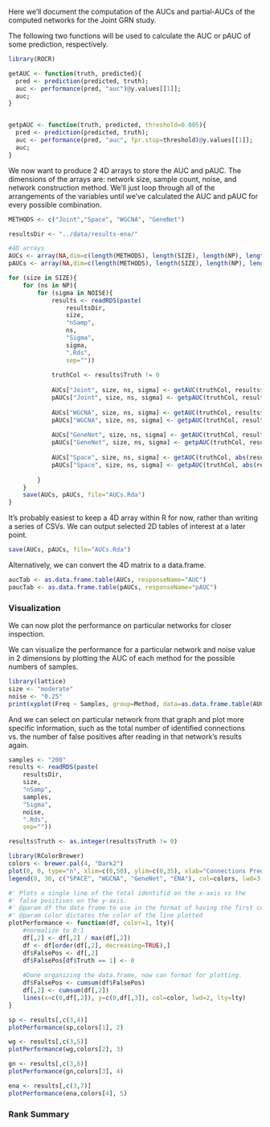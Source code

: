 Here we'll document the computation of the AUCs and partial-AUCs of the computed networks for the Joint GRN study.


The following two functions will be used to calculate the AUC or pAUC of some prediction, respectively.

```r
library(ROCR)

getAUC <- function(truth, predicted){
  pred <- prediction(predicted, truth);
  auc <- performance(pred, "auc")@y.values[[1]];
  auc;
}


getpAUC <- function(truth, predicted, threshold=0.005){
  pred <- prediction(predicted, truth);
  auc <- performance(pred, "auc", fpr.stop=threshold)@y.values[[1]];
  auc;
}

```

We now want to produce 2 4D arrays to store the AUC and pAUC. The dimensions of the arrays are: network size, sample count, noise, and network construction method. We'll just loop through all of the arrangements of the variables until we've calculated the AUC and pAUC for every possible combination.

```r

METHODS <- c("Joint","Space", "WGCNA", "GeneNet")

resultsDir <- "../data/results-ena/"

#4D arrays
AUCs <- array(NA,dim=c(length(METHODS), length(SIZE), length(NP), length(NOISE)), dimnames=list(Method=METHODS,Size=SIZE, Samples=NP, Noise=NOISE))
pAUCs <- array(NA,dim=c(length(METHODS), length(SIZE), length(NP), length(NOISE)), dimnames=list(Method=METHODS,Size=SIZE, Samples=NP, Noise=NOISE))

for (size in SIZE){			
	for (ns in NP){				
		for (sigma in NOISE){
			results <- readRDS(paste(
				resultsDir,
				size,
				"nSamp",
				ns,
				"Sigma",
				sigma,
				".Rds",
				sep=""))
			
			truthCol <- results$Truth != 0
			
			AUCs["Joint", size, ns, sigma] <- getAUC(truthCol, results$ENA);
			pAUCs["Joint", size, ns, sigma] <- getpAUC(truthCol, results$ENA);			
						
			AUCs["WGCNA", size, ns, sigma] <- getAUC(truthCol, results$WGCNA)
			pAUCs["WGCNA", size, ns, sigma] <- getpAUC(truthCol, results$WGCNA)
			
			AUCs["GeneNet", size, ns, sigma] <- getAUC(truthCol, results$BootstrappedGenenet)
			pAUCs["GeneNet", size, ns, sigma] <- getpAUC(truthCol, results$BootstrappedGenenet)
			
			AUCs["Space", size, ns, sigma] <- getAUC(truthCol, abs(results$BootstrappedSPACE))
			pAUCs["Space", size, ns, sigma] <- getpAUC(truthCol, abs(results$BootstrappedSPACE))
						
		}
	}	
	save(AUCs, pAUCs, file="AUCs.Rda")
}
```

It's probably easiest to keep a 4D array within R for now, rather than writing a series of CSVs. We can output selected 2D tables of interest at a later point.

```r
save(AUCs, pAUCs, file="AUCs.Rda")
```

Alternatively, we can convert the 4D matrix to a data.frame.

```r
aucTab <- as.data.frame.table(AUCs, responseName="AUC")
paucTab <- as.data.frame.table(pAUCs, responseName="pAUC")
```


### Visualization

We can now plot the performance on particular networks for closer inspection.

We can visualize the performance for a particular network and noise value in 2 dimensions by plotting the AUC of each method for the possible numbers of samples.

```r
library(lattice)
size <- "moderate"
noise <- "0.25"
print(xyplot(Freq ~ Samples, group=Method, data=as.data.frame.table(AUCs[,size,,noise]), type="b", auto.key=list(space="right")))
```

And we can select on particular network from that graph and plot more specific information, such as the total number of identified connections vs. the number of false positives after reading in that network's results again.

```r
samples <- "200"
results <- readRDS(paste(
	resultsDir,
	size,
	"nSamp",
	samples,
	"Sigma",
	noise,
	".Rds",
	sep=""))

results$Truth <- as.integer(results$Truth != 0)

library(RColorBrewer)
colors <- brewer.pal(4, "Dark2")
plot(0, 0, type="n", xlim=c(0,50), ylim=c(0,35), xlab="Connections Predicted", ylab="False Positives")
legend(0, 30, c("SPACE", "WGCNA", "GeneNet", "ENA"), col=colors, lwd=3, lty=1:4, y.intersp=1.5)

#' Plots a single line of the total identifid on the x-axis vs the
#' false positives on the y-axis.
#' @param df the data frame to use in the format of having the first column be the truth and the second column be the predictions for this method
#' @param color dictates the color of the line plotted
plotPerformance <- function(df, color=1, lty){
	#normalize to 0:1
	df[,2] <- df[,2] / max(df[,2])
	df <- df[order(df[,2], decreasing=TRUE),]
	df$FalsePos <- df[,2]
	df$FalsePos[df$Truth == 1] <- 0
	
	#Done organizing the data.frame, now can format for plotting.
	df$FalsePos <- cumsum(df$FalsePos)
	df[,2] <- cumsum(df[,2])
	lines(x=c(0,df[,2]), y=c(0,df[,3]), col=color, lwd=2, lty=lty)
}

sp <- results[,c(3,4)]
plotPerformance(sp,colors[1], 2)

wg <- results[,c(3,5)]
plotPerformance(wg,colors[2], 3)

gn <- results[,c(3,6)]
plotPerformance(gn,colors[3], 4)

ena <- results[,c(3,7)]
plotPerformance(ena,colors[4], 5)

```


### Rank Summary

